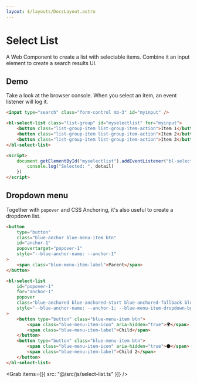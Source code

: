 ```yaml
---
layout: $/layouts/DocsLayout.astro
---
```



# Select List

A Web Component to create a list with selectable items. Combine it an input element to create a search results UI.

## Demo

Take a look at the browser console. When you select an item, an event listener will log it.

```html use:RenderBlock
<input type="search" class="form-control mb-3" id="myinput" />

<bl-select-list class="list-group" id="myselectlist" for="myinput">
    <button class="list-group-item list-group-item-action">Item 1</button>
    <button class="list-group-item list-group-item-action">Item 2</button>
    <button class="list-group-item list-group-item-action">Item 3</button>
</bl-select-list>

<script>
    document.getElementById("myselectlist").addEventListener("bl-select", ({ detail }) => {
        console.log("Selected: ", detail)
    })
</script>
```

## Dropdown menu

Together with `popover` and CSS Anchoring, it's also useful to create a dropdown list.

```html use:RenderBlock
<button
    type="button"
    class="blue-anchor blue-menu-item btn"
    id="anchor-1"
    popovertarget="popover-1"
    style="--blue-anchor-name: --anchor-1"
>
    <span class="blue-menu-item-label">Parent</span>
</button>

<bl-select-list
    id="popover-1"
    for="anchor-1"
    popover
    class="blue-anchored blue-anchored-start blue-anchored-fallback blue-menu-item-dropdown text-body"
    style="--blue-anchor-name: --anchor-1; --blue-menu-item-dropdown-bg: var(--bs-body-bg);"
>
    <button type="button" class="blue-menu-item btn">
        <span class="blue-menu-item-icon" aria-hidden="true">🌍</span>
        <span class="blue-menu-item-label">Child</span>
    </button>
    <button type="button" class="blue-menu-item btn">
        <span class="blue-menu-item-icon" aria-hidden="true">🌑</span>
        <span class="blue-menu-item-label">Child 2</span>
    </button>
</bl-select-list>
```

<Grab items={[{ src: "@/src/js/select-list.ts" }]} />
